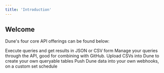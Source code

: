```yaml
---
title: 'Introduction'
---
```


## Welcome

Dune's four core API offerings can be found below:

<CardGroup cols={2}>
  <Card
    title="Query Execution and Results"
    icon="cloud-arrow-down"
    href="/api-reference/executions/execution-object"
  >
    Execute queries and get results in JSON or CSV form
  </Card>
  <Card
    title="Query Management"
    icon="floppy-disk"
    href="/api-reference/queries/endpoint/query-object"
  >
    Manage your queries through the API, good for combining with GitHub.
  </Card>
  <Card
    title="Data Uploads"
    icon="upload"
    href="/api-reference/tables/endpoint/upload"
  >
    Upload CSVs into Dune to create your own queryable tables
  </Card>
  <Card
    title="Webhooks"
    icon="webhook"
    href="/api-reference/webhooks/webhook"
  >
    Push Dune data into your own webhooks, on a custom set schedule
  </Card>
</CardGroup>
